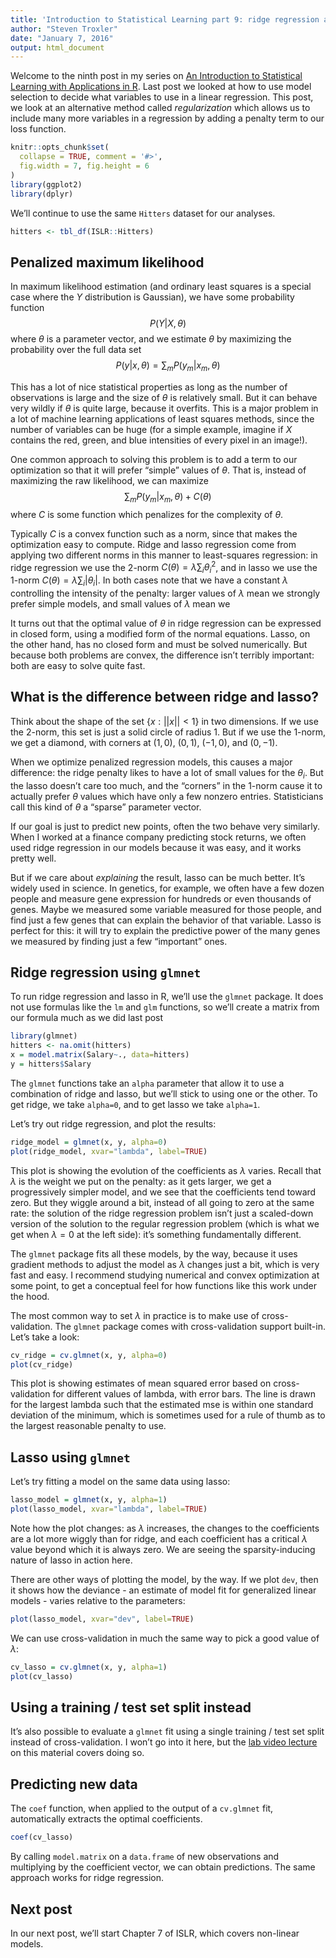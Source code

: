 ```yaml
---
title: 'Introduction to Statistical Learning part 9: ridge regression and lasso'
author: "Steven Troxler"
date: "January 7, 2016"
output: html_document
---
```


Welcome to the ninth post in my series on [An Introduction to Statistical Learning with Applications in R](http://www-bcf.usc.edu/~gareth/ISL/). Last post we looked at how to use model selection to decide what variables to use in a linear regression. This post, we look at an alternative method called *regularization* which allows us to include many more variables in a regression by adding a penalty term to our loss function.

```r
knitr::opts_chunk$set(
  collapse = TRUE, comment = '#>',
  fig.width = 7, fig.height = 6
)
library(ggplot2)
library(dplyr)
```

We'll continue to use the same `Hitters` dataset for our analyses.
```r
hitters <- tbl_df(ISLR::Hitters)
```

## Penalized maximum likelihood

In maximum likelihood estimation (and ordinary least squares is a special case where the $Y$ distribution is Gaussian), we have some probability function
$$
P(Y|X, \theta)
$$
where $\theta$ is a parameter vector, and we estimate $\theta$ by maximizing the probability over the full data set
$$
P(y|x, \theta) = \sum_m P(y_m | x_m, \theta)
$$

This has a lot of nice statistical properties as long as the number of observations is large and the size of $\theta$ is relatively small. But it can behave very wildly if $\theta$ is quite large, because it overfits. This is a major problem in a lot of machine learning applications of least squares methods, since the number of variables can be huge (for a simple example, imagine if $X$ contains the red, green, and blue intensities of every pixel in an image!). 

One common approach to solving this problem is to add a term to our optimization so that it will prefer "simple" values of $\theta.$ That is, instead of maximizing the raw likelihood, we can maximize
$$
\sum_m P(y_m | x_m, \theta) + C(\theta)
$$
where $C$ is some function which penalizes for the complexity of $\theta.$

Typically $C$ is a convex function such as a norm, since that makes the optimization easy to compute. Ridge and lasso regression come from applying two different norms in this manner to least-squares regression: in ridge regression we use the 2-norm $C(\theta) = \lambda \sum_i \theta_i^2$, and in lasso we use the 1-norm $C(\theta) = \lambda \sum_i |\theta_i|$. In both cases note that we have a constant $\lambda$ controlling the intensity of the penalty: larger values of $\lambda$ mean we strongly prefer simple models, and small values of $\lambda$ mean we 

It turns out that the optimal value of $\theta$ in ridge regression can be expressed in closed form, using a modified form of the normal equations. Lasso, on the other hand, has no closed form and must be solved numerically. But because both problems are convex, the difference isn't terribly important: both are easy to solve quite fast.

## What is the difference between ridge and lasso?

Think about the shape of the set $\{x : ||x|| < 1\}$ in two dimensions. If we use the 2-norm, this set is just a solid circle of radius 1. But if we use the 1-norm, we get a diamond, with corners at $(1, 0)$, $(0, 1)$, $(-1, 0)$, and $(0, -1)$.

When we optimize penalized regression models, this causes a major difference: the ridge penalty likes to have a lot of small values for the $\theta_i$. But the lasso doesn't care too much, and the "corners" in the 1-norm cause it to actually prefer $\theta$ values which have only a few nonzero entries. Statisticians call this kind of $\theta$ a "sparse" parameter vector.

If our goal is just to predict new points, often the two behave very similarly. When I worked at a finance company predicting stock returns, we often used ridge regression in our models because it was easy, and it works pretty well.

But if we care about *explaining* the result, lasso can be much better. It's widely used in science. In genetics, for example, we often have a few dozen people and measure gene expression for hundreds or even thousands of genes. Maybe we measured some variable measured for those people, and find just a few genes that can explain the behavior of that variable. Lasso is perfect for this: it will try to explain the predictive power of the many genes we measured by finding just a few "important" ones.

## Ridge regression using `glmnet`

To run ridge regression and lasso in R, we'll use the `glmnet` package. It does not use formulas like the `lm` and `glm` functions, so we'll create a matrix from our formula much as we did last post
```r
library(glmnet)
hitters <- na.omit(hitters)
x = model.matrix(Salary~., data=hitters)
y = hitters$Salary
```

The `glmnet` functions take an `alpha` parameter that allow it to use a combination of ridge and lasso, but we'll stick to using one or the other. To get ridge, we take `alpha=0`, and to get lasso we take `alpha=1`.

Let's try out ridge regression, and plot the results:
```r
ridge_model = glmnet(x, y, alpha=0)
plot(ridge_model, xvar="lambda", label=TRUE)
```

This plot is showing the evolution of the coefficients as $\lambda$ varies. Recall that $\lambda$ is the weight we put on the penalty: as it gets larger, we get a progressively simpler model, and we see that the coefficients tend toward zero. But they wiggle around a bit, instead of all going to zero at the same rate: the solution of the ridge regression problem isn't just a scaled-down version of the solution to the regular regression problem (which is what we get when $\lambda=0$ at the left side): it's something fundamentally different.

The `glmnet` package fits all these models, by the way, because it uses gradient methods to adjust the model as $\lambda$ changes just a bit, which is very fast and easy. I recommend studying numerical and convex optimization at some point, to get a conceptual feel for how functions like this work under the hood.

The most common way to set $\lambda$ in practice is to make use of cross-validation. The `glmnet` package comes with cross-validation support built-in. Let's take a look:
```r
cv_ridge = cv.glmnet(x, y, alpha=0)
plot(cv_ridge)
```

This plot is showing estimates of mean squared error based on cross-validation for different values of lambda, with error bars. The line is drawn for the largest lambda such that the estimated mse is within one standard deviation of the minimum, which is sometimes used for a rule of thumb as to the largest reasonable penalty to use.

## Lasso using `glmnet`

Let's try fitting a model on the same data using lasso:
```r
lasso_model = glmnet(x, y, alpha=1)
plot(lasso_model, xvar="lambda", label=TRUE)
```

Note how the plot changes: as $\lambda$ increases, the changes to the coefficients are a lot more wiggly than for ridge, and each coefficient has a critical $\lambda$ value beyond which it is always zero. We are seeing the sparsity-inducing nature of lasso in action here.

There are other ways of plotting the model, by the way. If we plot `dev`, then it shows how the deviance - an estimate of model fit for generalized linear models - varies relative to the parameters:
```r
plot(lasso_model, xvar="dev", label=TRUE)
```

We can use cross-validation in much the same way to pick a good value of $\lambda$:
```r
cv_lasso = cv.glmnet(x, y, alpha=1)
plot(cv_lasso)
```

## Using a training / test set split instead

It's also possible to evaluate a `glmnet` fit using a single training / test set split instead of cross-validation. I won't go into it here, but the [lab video lecture](https://www.youtube.com/watch?v=1REe3qSotx8) on this material covers doing so.

## Predicting new data

The `coef` function, when applied to the output of a `cv.glmnet` fit, automatically extracts the optimal coefficients.
```r
coef(cv_lasso)
```

By calling `model.matrix` on a `data.frame` of new observations and multiplying by the coefficient vector, we can obtain predictions. The same approach works for ridge regression.

## Next post

In our next post, we'll start Chapter 7 of ISLR, which covers non-linear models.